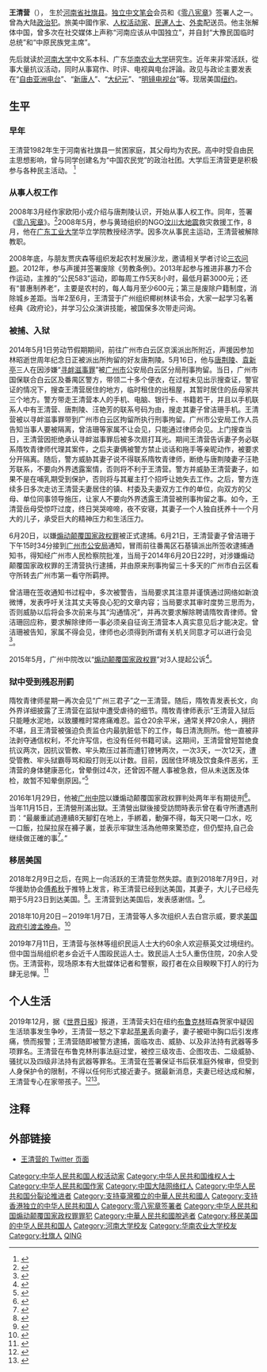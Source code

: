 {{Infobox officeholder|
| honorific-prefix   = 
| name            = 王清营
| original_name      = 
| birth date   = {{Birth date and age|1982|3|1}}
| birth_place  ={{CHN}}[[河南省|河南省]][[社旗县|社旗县]]
| death_date   = 
| death_place  =
| residence = {{USA}}[[纽约州|纽约州]][[纽约|纽约]][[布鲁克林|布鲁克林]]班森贺
| occupation   = 原大学教师、地产营销经理，现[[外卖|外卖]]配送员
|宗教信仰   = 
| 配偶       = 曾洁珊
| alma_mater   = [[河南大学|河南大学]]<br />[[华南农业大学|华南农业大学]]
| spouse       = 
| nationality  = {{PRC}}
| known_for    = 自封“大豫民国临时总统”和“中原民族党主席”，主张“河南独立”
|work=《猪赋》<br>《爸爸哭了》<br>《求索集》<br>《不仅仅是自由》<br>《自我辩护——自由无罪，民主无罪》
}}
'''王清营'''（{{bd|1982年|3月1日|}}）， 生於[[河南省|河南省]][[社旗县|社旗县]]。[[独立中文笔会|独立中文笔会]]会员和《[[零八宪章|零八宪章]]》签署人之一。曾為大陆[[政治犯|政治犯]]。旅美中國作家、[[人权活动家|人权活动家]]、[[民運人士|民運人士]]、[[外卖|外卖]]配送员。他主张解体中国，曾多次在社交媒体上声称“河南应该从中国独立”，并自封“大豫民国临时总统”和“中原民族党主席”。

先后就读於[[河南大学|河南大学]]中文系本科、广东[[华南农业大学|华南农业大学]]研究生。近年来非常活跃，從事大量抗议活动，同时从事寫作、时评、电视與电台評論。政见与政论主要发表在“[[自由亚洲电台|自由亚洲电台]]”、“[[新唐人|新唐人]]”、“[[大纪元|大纪元]]”、“[[明镜电视台|明镜电视台]]”等。现居美国[[纽约|纽约]]。

== 生平==
=== 早年 ===

王清营1982年生于河南省社旗县一贫困家庭，其父母均为农民。高中时受自由民主思想影响，曾与同学创建名为“中国农民党”的政治社团。大学后王清营更是积极参与各种民主活动。
<ref>{{Cite news|url=http://www.chinesepen.org/blog/archives/84489|title=王清营：父亲哭了（5）我最怕的就是一辈子活得像你这样！|date=2017-04-22|newspaper=独立中文笔会|accessdate=2018-08-24|language=zh-CN|archive-date=2018-08-24|archive-url=https://web.archive.org/web/20180824101914/http://www.chinesepen.org/blog/archives/84489|dead-url=no}}</ref>

=== 从事人权工作 ===
2008年3月经作家欧阳小戎介绍与唐荆陵认识，开始从事人权工作。同年，签署《[[零八宪章|零八宪章]]》。<ref>{{Cite news|url=https://cmcn.org/archives/24280|title=欧阳小戎：北漂逸闻录——唐荆陵律师|date=2016-02-24|newspaper=中国公民运动|accessdate=2018-08-24|language=zh-CN|archive-date=2018-08-24|archive-url=https://web.archive.org/web/20180824065922/https://cmcn.org/archives/24280|dead-url=no}}</ref>2008年5月，参与黄琦组织的NGO[[汶川大地震|汶川大地震]]救灾救援工作，8月，他在[[广东工业大学|广东工业大学]]华立学院教授经济学。因多次从事民主运动，王清营被解除教职。

2008年底，与朋友贾庆森等组织发起农村发展沙龙，邀请相关学者讨论[[三农问题|三农问题]]。2012年，参与声援并签署废除《劳教条例》。2013年起参与推进非暴力不合作运动，主推的“公民583”运动，即每周工作5天8小时，最低月薪3000元；还有“普惠制养老”，主要是农村的，每人每月至少600元；第三是废除户籍制度，消除城乡差距。当年2至6月，王清营于广州组织椰树林读书会，大家一起学习名著经典《政府论》，并学习公众演讲技能，被国保多次带走问询。

=== 被捕、入狱===
2014年5月1日劳动节假期期间，前往广州市白云区京溪派出所附近，声援因参加林昭逝世周年纪念日正被派出所拘留的好友唐荆陵。5月16日，他与[[唐荆陵|唐荆陵]]、[[袁新亭|袁新亭]]三人在因涉嫌“[[寻衅滋事罪|寻衅滋事罪]]”被[[广州市|广州市]]公安局白云区分局刑事拘留。当日，广州市国保联合白云区及番禺区警方，带领二十多个便衣，在过程未见出示搜查证，警官证的情况下，搜查王清营居住的地方，临时租住的出租屋，其暂时居住的岳母家共三个地方。警方带走王清营本人的手机、电脑、银行卡、书籍若干，并且以手机联系人中有王清营、唐荆陵、汪艳芳的联系号码为由，搜走其妻子曾洁珊手机。王清营被以寻衅滋事罪带到广州市白云区拘留所执行刑事拘留。广州市公安局工作人员告知当事人要被隔离，曾洁珊等家属不让会见，只能通过律师会见。上门搜查当日，王清营因拒绝承认寻衅滋事罪后被多次扇打耳光。期间王清营告诉妻子务必联系隋牧青律师代理其案件，之后夫妻俩被警方禁止谈话和拖手等亲昵动作，被要求分开隔离。随后，警方威胁其妻子说不得联系隋牧青律师，断绝与唐荆陵妻子汪艳芳联系，不要向外界透露案情，否则将不利于王清营。警方并威胁王清营妻子，如果不是在哺乳期受到保护，否则将与其雇主打个招呼让她失去工作。之后，警方连续多日多次走访王清营夫妻居住的镇、村委及夫妻双方工作的单位，向双方的父母、单位同事领导施压，让家人不要向外界透露王清营被刑事拘留之事。如今，王清营岳母受惊吓过度，终日哭哭啼啼，夜不安寝，其妻子一个人独自抚养十一个月大的儿子，承受巨大的精神压力和生活压力。

6月20日，以嫌[[煽动颠覆国家政权罪|煽动颠覆国家政权罪]]被正式逮捕。6月21日，王清营妻子曾洁珊于下午15时34分接到[[广州市公安局|广州市公安局]]通知，冒雨前往番禺区石基镇派出所签收逮捕通知书，得知经广州市人民检察院批准，当局于2014年6月20日22时，对涉嫌煽动颠覆国家政权罪的王清营执行逮捕，并由原来刑事拘留三十多天的广州市白云区看守所转去广州市第一看守所羁押。

曾洁珊在签收通知书过程中，多次被警告，当局要求其注意并谨慎通过网络如新浪微博，发表呼吁关注其丈夫等良心犯的文章内容；当局要求其审时度势三思而为，否则威胁以后将会多次前来与其“沟通情况”，并再次要求解除聘请隋牧青律师。曾洁珊回应称，要求解除律师一事必须亲自征询王清营本人真实意见后才能决定。曾洁珊被告知，家属不得会见，律师也必须得到所谓有关机关同意才可以进行会见<ref>{{Cite web|url=http://wqw2010.blogspot.com/2014/06/blog-post_9860.html|title=维权网: 广州民主维权人士王清营先生简介|accessdate=2018-08-12|date=2014-06-22|last=维权网|work=维权网|archive-date=2018-08-12|archive-url=https://web.archive.org/web/20180812150906/http://wqw2010.blogspot.com/2014/06/blog-post_9860.html|dead-url=no}}</ref>。

2015年5月，广州中院改以“[[煽动颠覆国家政权罪|煽动颠覆国家政权罪]]”对3人提起公诉<ref>{{cite web |url=http://www.bbc.com/zhongwen/simp/china/2015/06/150619_china_tang_case_guangzhou |language= |title=唐荆陵等三人“煽动颠覆国家”案广州开审 |publisher=BBC中文网 |date=2015年6月19日 |accessdate= |archive-date=2015年6月21日 |archive-url=https://web.archive.org/web/20150621024916/http://www.bbc.com/zhongwen/simp/china/2015/06/150619_china_tang_case_guangzhou |dead-url=no }}</ref>。
=== 狱中受到残忍刑罰===
隋牧青律师星期一再次会见“广州三君子”之一王清营。随后，隋牧青发表长文，向外界详细披露了王清营在监狱中遭受虐待的细节。隋牧青律师表示“王清营入狱后只能睡水泥地，以致腰椎时常疼痛难忍。监仓20余平米，通常关押20余人，拥挤不堪，且王清营被强迫负责监仓内最肮脏低下的工作，每日清洗厕所。他一直被非法剥夺通信权利，不允许写信，也没有任何书籍可读。这期间，王清营曾短暂绝食抗议两次，因抗议管教、牢头欺压过甚而遭钉镣铐两次，一次3天，一次12天，遭受管教、牢头狱霸辱骂和殴打则无以计数。目前，因居住环境及饮食条件恶劣，王清营的身体健康恶化，曾晕倒过4次，还曾因不醒人事被急救，但从未送医及体检，故暂不知晕倒原因。”<ref>{{cite web |url=https://www.rfa.org/mandarin/Xinwen/8-02172015153854.html |language= |title=隋牧青律师发表长文披露 王清营在监狱中遭受虐待 |publisher=rfa |date=2015年2月17日 |accessdate= |archive-date=2019年11月17日 |archive-url=https://web.archive.org/web/20191117032651/https://www.rfa.org/mandarin/Xinwen/8-02172015153854.html |dead-url=no }}</ref>

2016年1月29日，他被[[广州中院|广州中院]]以嫌煽动颠覆国家政权罪判处两年半有期徒刑<ref>{{cite web |url=http://www.voachinese.com/content/Guangzhou-activists-sentenced-20160129/3167895.html |language= |title=“广州三君子”被“煽颠”获刑高达五年 |publisher=美国之音 |date=2016-01-30 |accessdate= |archive-date=2016-01-30 |archive-url=https://web.archive.org/web/20160130050953/http://www.voachinese.com/content/Guangzhou-activists-sentenced-20160129/3167895.html |dead-url=no }}</ref>。当年11月15日，王清營刑滿出獄。王清營出獄後接受訪問時表示曾在看守所遭遇刑罰：“最嚴重試過連續8天腳釘在地上，手綁着，動彈不得，每天只喝一口水，吃一口飯，拉屎拉尿在褲子裏，並表示牢獄生活為他帶來驚恐症，但仍堅持,自己会继续做正確的事<ref >{{cite web|url=http://hk.apple.nextmedia.com/international/art/20170412/19987773|language=zh-hk|title=「廣州三子」坐冤獄受酷刑 王清營︰為自由沒白活|publisher=蘋果日報|date=2017年4月12日|accessdate=2017年4月19日|archive-date=2017年4月19日|archive-url=https://web.archive.org/web/20170419100604/http://hk.apple.nextmedia.com/international/art/20170412/19987773|dead-url=no}}</ref>。”

=== 移居美国 ===
2018年2月9日之后，在网上一向活跃的王清营忽然失踪。直到2018年7月9日，对华援助协会[[傅希秋|傅希秋]]于推特上发言，称王清营已经到达美国，其妻子，大儿子已经先期于5月23日到达美国。<ref>{{Cite web|url=https://www.rfa.org/mandarin/Xinwen/9-07102018162203.html|title=中国维权人士王清营抵达美国与妻儿团聚  ‏|accessdate=2018-08-12|work=Radio Free Asia|language=zh-cn|archive-date=2018-08-12|archive-url=https://web.archive.org/web/20180812152718/https://www.rfa.org/mandarin/Xinwen/9-07102018162203.html|dead-url=no}}</ref>。王清营到达美国后，发表感谢信。<ref>{{Cite web|url=https://www.chinesepen.org/blog/archives/106813|title=王清营：感谢信 ‏|accessdate=2018-07-20|work=independent chinese pen center|language=zh-cn|archive-date=2019-07-19|archive-url=https://web.archive.org/web/20190719005005/https://www.chinesepen.org/blog/archives/106813|dead-url=no}}</ref>。

2018年10月20日－2019年1月7日，王清营等人多次组织人去白宫示威，要求[[孟晚舟事件|美国政府引渡孟晚舟]]。<ref>{{Cite news|url=http://www.epochtimes.com/gb/19/1/22/n10992738.htm|title=美国华人要求引渡孟晚舟 中共惊慌|date=2019-01-22|newspaper=epochtimes|accessdate=2019-01-22|language=zh-CN|archive-date=2019-01-23|archive-url=https://web.archive.org/web/20190123215451/http://www.epochtimes.com/gb/19/1/22/n10992738.htm|dead-url=no}}</ref>

2019年7月11日，王清营与张林等组织民运人士大约60余人欢迎蔡英文过境纽约。但中国当局组织老乡会近千人围殴民运人士。致民运人士5人重伤住院，20余人受伤。王清营称，现场原本有大批媒体记者和警察，殴打者在众目睽睽下打人的行为肆无忌惮。<ref>{{Cite news|url=https://www.rfa.org/mandarin/yataibaodao/gangtai/ac-07122019123228.html|title=蔡英文过境美国 侨团和民运人士大打出手|date=2019-07-12|newspaper=rfa|accessdate=2019-07-12|language=zh-CN|archive-date=2019-07-13|archive-url=https://web.archive.org/web/20190713033837/https://www.rfa.org/mandarin/yataibaodao/gangtai/ac-07122019123228.html|dead-url=no}}</ref>

==个人生活==
2019年12月，据《[[世界日报_(北美)|世界日报]]》报道，王清营夫妇在纽约[[布鲁克林|布鲁克林]]班森贺家中疑因生活琐事发生争吵，王清营一怒之下拿起[[苹果|苹果]]丢向妻子，妻子被砸中胸口后引发疼痛，愤而报警；王清营随即被警方逮捕，面临攻击、威胁、以及非法持有武器等多项罪名。王清营在布鲁克林刑事法庭过堂，被控三级攻击、企图攻击、二级威胁、骚扰以及四级非法持有武器等罪名。王清营在签署保证书后获准庭外候审，但受到人身保护令的限制，不得以任何形式接近妻子。据最新消息，夫妻已经达成和解，王清营专心在家带孩子。<ref>{{citeweb|url=http://news.eastday.com/eastday/13news/auto/news/world/20191209/u7ai8960375.html|title=吵架扔苹果砸中妻子 纽约华裔男子涉家暴被控|publisher=東方網|access-date=2020-07-27|archive-date=2020-07-27|archive-url=https://web.archive.org/web/20200727183006/http://news.eastday.com/eastday/13news/auto/news/world/20191209/u7ai8960375.html|dead-url=no}}</ref><ref>{{citeweb|url=https://www.worldjournal.com/6664777/article-%E5%90%B5%E6%9E%B6%E6%89%94%E8%98%8B%E6%9E%9C%E5%82%B7%E5%A6%BB-%E8%8F%AF%E7%94%B7%E6%B6%89%E5%AE%B6%E6%9A%B4%E8%A2%AB%E6%8E%A7/|publisher=[[世界日报_(北美)|世界日报]]|title=吵架扔苹果砸中妻子 纽约华裔男子涉家暴被控|deadurl=yes|archive-date=2020-02-12|accessdate=2020-02-12|archiveurl=https://web.archive.org/web/20200212205615/https://www.worldjournal.com/6664777/article-%E5%90%B5%E6%9E%B6%E6%89%94%E8%98%8B%E6%9E%9C%E5%82%B7%E5%A6%BB-%E8%8F%AF%E7%94%B7%E6%B6%89%E5%AE%B6%E6%9A%B4%E8%A2%AB%E6%8E%A7/}}</ref>。
== 注释==

{{reflist|25em}}

== 外部链接 ==

*[https://twitter.com/wangPeterstone 王清营的 Twitter 页面] {{Wayback|url=https://twitter.com/wangPeterstone |date=20191028054519 }}

{{DEFAULTSORT:WANG王}}
[[Category:中华人民共和国人权活动家|Category:中华人民共和国人权活动家]]
[[Category:中华人民共和国维权人士|Category:中华人民共和国维权人士]]
[[Category:中华人民共和国作家|Category:中华人民共和国作家]]
[[Category:中国大陆网络红人|Category:中国大陆网络红人]]
[[Category:中华人民共和国分裂论推进者|Category:中华人民共和国分裂论推进者]]
[[Category:支持臺灣獨立的中華人民共和國人|Category:支持臺灣獨立的中華人民共和國人]]
[[Category:支持香港独立的中华人民共和国人|Category:支持香港独立的中华人民共和国人]]
[[Category:零八宪章签署者|Category:零八宪章签署者]]
[[Category:中华人民共和国煽动颠覆国家政权罪罪犯|Category:中华人民共和国煽动颠覆国家政权罪罪犯]]
[[Category:中華人民共和國脫逃者|Category:中華人民共和國脫逃者]]
[[Category:移民美国的中华人民共和国人|Category:移民美国的中华人民共和国人]]
[[Category:河南大学校友|Category:河南大学校友]]
[[Category:华南农业大学校友|Category:华南农业大学校友]]
[[Category:社旗人|Category:社旗人]]
[[Category:王姓|QING]]